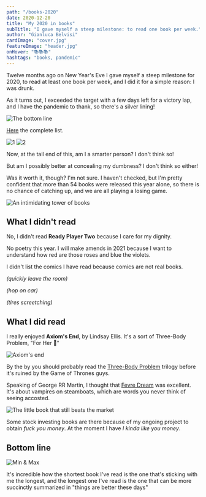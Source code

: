 ```yaml
---
path: "/books-2020"
date: 2020-12-20
title: "My 2020 in books"
subTitle: "I gave myself a steep milestone: to read one book per week."
author: "Gianluca Belvisi"
cardImage: "cover.jpg"
featureImage: "header.jpg"
onHover: "📚📚📚"
hashtags: "books, pandemic"
---
```

Twelve months ago on New Year's Eve I gave myself a steep milestone for 2020, to read at least one book per week, and I did it for a simple reason: I was drunk.

As it turns out, I exceeded the target with a few days left for a victory lap, and I have the pandemic to thank, so there's a silver lining!

![The bottom line](stats.png)

[Here](https://www.goodreads.com/user_challenges/20994784) the complete list.

![1](1.jpg)
![2](2.jpg)

Now, at the tail end of this, am I a smarter person? I don't think so!

But am I possibly better at concealing my dumbness? I don't think so either!

Was it worth it, though? I'm not sure. I haven't checked, but I'm pretty confident that more than 54 books were released this year alone, so there is no chance of catching up, and we are all playing a losing game.

![An intimidating tower of books](tower.jpg)

## What I didn't read

No, I didn't read **Ready Player Two** because I care for my dignity.

No poetry this year. I will make amends in 2021 because I want to understand how red are those roses and blue the violets.

I didn't list the comics I have read because comics are not real books.

*(quickly leave the room)*

*(hop on car)*

*(tires screetching)*

## What I did read

I really enjoyed **Axiom's End**, by Lindsay Ellis. It's a sort of Three-Body Problem, "For Her 💋"

![Axiom's end](axiom.jpg)

By the by you should probably read the [Three-Body Problem](https://www.bookdepository.com/The-Three.../9781784971571) trilogy before it's ruined by the Game of Thrones guys.

Speaking of George RR Martin, I thought that [Fevre Dream](https://www.bookdepository.com/Fevre.../9780553577938) was excellent. It's about vampires on steamboats, which are words you never think of seeing accosted.

![The little book that still beats the market](littlebook.png)

Some stock investing books are there because of my ongoing project to obtain *fuck you money*. At the moment I have *I kinda like you money*.

## Bottom line

![Min & Max](minmax.jpg)

It's incredible how the shortest book I've read is the one that's sticking with me the longest, and the longest one I've read is the one that can be more succinctly summarized in "things are better these days"
